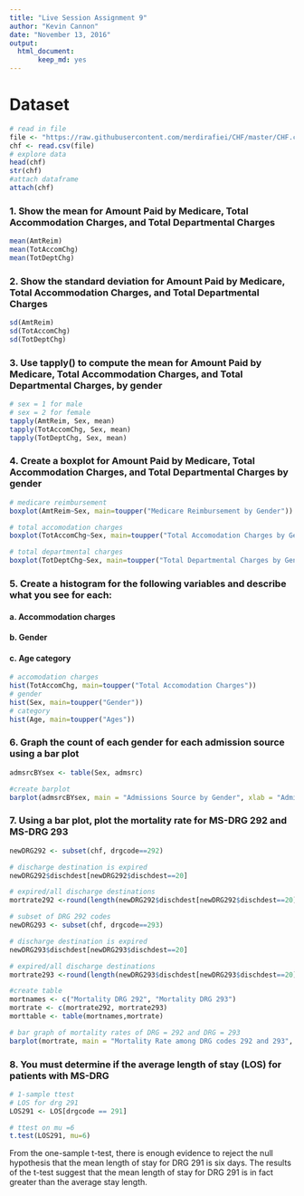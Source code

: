 ```yaml
---
title: "Live Session Assignment 9"
author: "Kevin Cannon"
date: "November 13, 2016"
output: 
  html_document:
       keep_md: yes
---
```


# Dataset
```r
# read in file
file <- "https://raw.githubusercontent.com/merdirafiei/CHF/master/CHF.csv"
chf <- read.csv(file)
# explore data
head(chf)
str(chf)
#attach dataframe
attach(chf)
```

### 1. Show the mean for Amount Paid by Medicare, Total Accommodation Charges, and Total Departmental Charges
```r
mean(AmtReim)
mean(TotAccomChg)
mean(TotDeptChg)
```

### 2. Show the standard deviation for Amount Paid by Medicare, Total Accommodation Charges, and Total Departmental Charges
```r
sd(AmtReim)
sd(TotAccomChg)
sd(TotDeptChg)
```


### 3. Use tapply() to compute the mean for Amount Paid by Medicare, Total Accommodation Charges, and Total Departmental Charges, by gender
```r
# sex = 1 for male
# sex = 2 for female
tapply(AmtReim, Sex, mean)
tapply(TotAccomChg, Sex, mean)
tapply(TotDeptChg, Sex, mean)
```

### 4. Create a boxplot for Amount Paid by Medicare, Total Accommodation Charges, and Total Departmental Charges by gender
```r
# medicare reimbursement
boxplot(AmtReim~Sex, main=toupper("Medicare Reimbursement by Gender"))

# total accomodation charges
boxplot(TotAccomChg~Sex, main=toupper("Total Accomodation Charges by Gender"))

# total departmental charges
boxplot(TotDeptChg~Sex, main=toupper("Total Departmental Charges by Gender"))
```

### 5. Create a histogram for the following variables and describe what you see for each: 
#### a. Accommodation charges
#### b. Gender
#### c. Age category

```r
# accomodation charges
hist(TotAccomChg, main=toupper("Total Accomodation Charges"))
# gender
hist(Sex, main=toupper("Gender"))
# category
hist(Age, main=toupper("Ages"))
```

### 6. Graph the count of each gender for each admission source using a bar plot
```r
admsrcBYsex <- table(Sex, admsrc)

#create barplot
barplot(admsrcBYsex, main = "Admissions Source by Gender", xlab = "Admissions Source Code", legend = c("Male","Female"), beside=TRUE)
```

### 7. Using a bar plot, plot the mortality rate for MS-DRG 292 and MS-DRG 293
```r
newDRG292 <- subset(chf, drgcode==292)

# discharge destination is expired
newDRG292$dischdest[newDRG292$dischdest==20]

# expired/all discharge destinations
mortrate292 <-round(length(newDRG292$dischdest[newDRG292$dischdest==20])/length(newDRG292$dischdest),3)

# subset of DRG 292 codes 
newDRG293 <- subset(chf, drgcode==293)

# discharge destination is expired
newDRG293$dischdest[newDRG293$dischdest==20]

# expired/all discharge destinations
mortrate293 <-round(length(newDRG293$dischdest[newDRG293$dischdest==20])/length(newDRG293$dischdest),3)

#create table 
mortnames <- c("Mortality DRG 292", "Mortality DRG 293")
mortrate <- c(mortrate292, mortrate293)
morttable <- table(mortnames,mortrate)

# bar graph of mortality rates of DRG = 292 and DRG = 293
barplot(mortrate, main = "Mortality Rate among DRG codes 292 and 293", xlab = "DRG Code", legend = c("292", "293"), beside=TRUE)
```

### 8. You must determine if the average length of stay (LOS) for patients with MS-DRG
```r
# 1-sample ttest
# LOS for drg 291
LOS291 <- LOS[drgcode == 291]

# ttest on mu =6
t.test(LOS291, mu=6)
```

From the one-sample t-test, there is enough evidence to reject the null hypothesis that the mean length of stay for DRG 291 is six days. The results of the t-test suggest that the mean length of stay for DRG 291 is in fact greater than the average stay length.